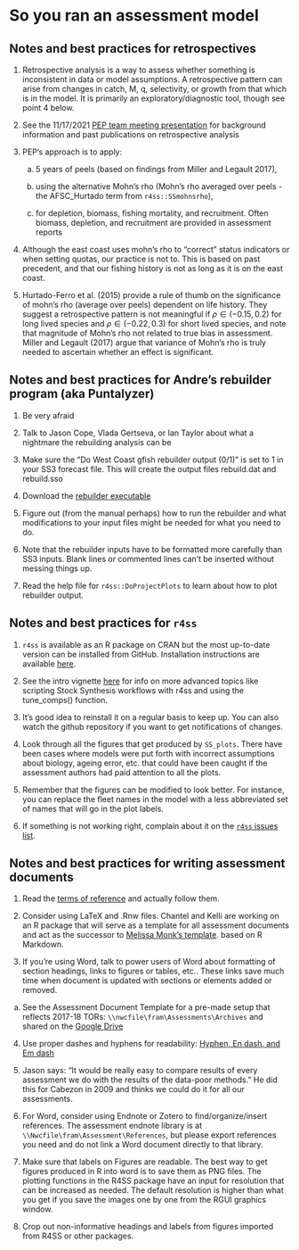 # So you ran an assessment model

## Notes and best practices for retrospectives

1.  Retrospective analysis is a way to assess whether something is inconsistent in data or model assumptions. A retrospective pattern can arise from changes in catch, M, q, selectivity, or growth from that which is in the model. It is primarily an exploratory/diagnostic tool, though see point 4 below.

2.  See the 11/17/2021 [PEP team meeting presentation](https://docs.google.com/presentation/d/1ZfW1-d6x-lzhxLZpYQhlIAFuAW8ij_e5oEEV0ujwP5A/edit#slide=id.gf83411298e_0_18) for background information and past publications on retrospective analysis

3.  PEP's approach is to apply:

    a.  5 years of peels (based on findings from Miller and Legault 2017),

    b.  using the alternative Mohn's rho (Mohn's rho averaged over peels - the AFSC_Hurtado term from `r4ss::SSmohnsrho`),

    c.  for depletion, biomass, fishing mortality, and recruitment. Often biomass, depletion, and recruitment are provided in assessment reports

```{=html}
<!-- -->
```
4.  Although the east coast uses mohn's rho to "correct" status indicators or when setting quotas, our practice is not to. This is based on past precedent, and that our fishing history is not as long as it is on the east coast.

5.  Hurtado-Ferro et al. (2015) provide a rule of thumb on the significance of mohn's rho (average over peels) dependent on life history. They suggest a retrospective pattern is not meaningful if $\rho \in (-0.15, 0.2)$ for long lived species and $\rho \in (-0.22, 0.3)$ for short lived species, and note that magnitude of Mohn's rho not related to true bias in assessment. Miller and Legault (2017) argue that variance of Mohn's rho is truly needed to ascertain whether an effect is significant.

## Notes and best practices for Andre's rebuilder program (aka Puntalyzer)

1.  Be very afraid

2.  Talk to Jason Cope, Vlada Gertseva, or Ian Taylor about what a nightmare the rebuilding analysis can be

3.  Make sure the "Do West Coast gfish rebuilder output (0/1)" is set to 1 in your SS3 forecast file. This will create the output files rebuild.dat and rebuild.sso

4.  Download the [rebuilder executable](http://puntlab.washington.edu/software/)

5.  Figure out (from the manual perhaps) how to run the rebuilder and what modifications to your input files might be needed for what you need to do.

6.  Note that the rebuilder inputs have to be formatted more carefully than SS3 inputs. Blank lines or commented lines can't be inserted without messing things up.

7.  Read the help file for `r4ss::DoProjectPlots` to learn about how to plot rebuilder output.

## Notes and best practices for `r4ss`

1.  `r4ss` is available as an R package on CRAN but the most up-to-date version can be installed from GitHub. Installation instructions are available [here](https://github.com/r4ss/r4ss).

2.  See the intro vignette [here](https://r4ss.github.io/r4ss/) for info on more advanced topics like scripting Stock Synthesis workflows with r4ss and using the tune_comps() function.

3. It's good idea to reinstall it on a regular basis to keep up. You can also watch the github repository if you want to get notifications of changes.

4.  Look through all the figures that get produced by `SS_plots`. There have been cases where models were put forth with incorrect assumptions about biology, ageing error, etc. that could have been caught if the assessment authors had paid attention to all the plots.

5.  Remember that the figures can be modified to look better. For instance, you can replace the fleet names in the model with a less abbreviated set of names that will go in the plot labels.

6.  If something is not working right, complain about it on the [`r4ss` issues list](https://github.com/r4ss/r4ss/issues).

## Notes and best practices for writing assessment documents

1.  Read the [terms of reference](https://www.pcouncil.org/documents/2020/05/f-2-attachment-3-draft-revised-terms-of-reference-for-the-groundfish-and-coastal-pelagic-species-stock-assessment-process-for-2021-and-2022.pdf/) and actually follow them.

2.  Consider using LaTeX and .Rnw files. Chantel and Kelli are working on an R package that will serve as a template for all assessment documents and act as the successor to [Melissa Monk's template](https://github.com/melmonk/StockAssessment_template). based on R Markdown.

3.  If you're using Word, talk to power users of Word about formatting of section headings, links to figures or tables, etc.. These links save much time when document is updated with sections or elements added or removed.

```{=html}
<!-- -->
```
a.  See the Assessment Document Template for a pre-made setup that reflects 2017-18 TORs: `\\nwcfile\fram\Assessments\Archives` and shared on the [Google Drive](https://drive.google.com/a/noaa.gov/file/d/0B57aOEaukI73UDlNVUVNZTFScWs/view?usp=sharing)

```{=html}
<!-- -->
```
4.  Use proper dashes and hyphens for readability: [Hyphen, En dash, and Em dash](http://cutewriting.blogspot.com/2008/06/en-dash-em-dash-and-hyphen.html)

5.  Jason says: "It would be really easy to compare results of every assessment we do with the results of the data-poor methods." He did this for Cabezon in 2009 and thinks we could do it for all our assessments.

6.  For Word, consider using Endnote or Zotero to find/organize/insert references. The assessment endnote library is at `\\Nwcfile\fram\Assessment\References`, but please export references you need and do not link a Word document directly to that library.

7.  Make sure that labels on Figures are readable. The best way to get figures produced in R into word is to save them as PNG files. The plotting functions in the R4SS package have an input for resolution that can be increased as needed. The default resolution is higher than what you get if you save the images one by one from the RGUI graphics window.

8.  Crop out non-informative headings and labels from figures imported from R4SS or other packages.
